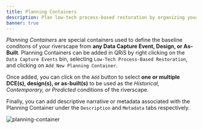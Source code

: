 ```yaml
---
title: Planning Containers
description: Plan low-tech process-based restoration by organizing your data capture events 
banner: true
---
```


*Planning Containers* are special containers used to define the baseline conditons of your riverscape from **any Data Capture Event, Design, or As-Built**. Planning Containers can be added in QRiS by right clicking on the `Data Capture Events` bin, selecting `Low-Tech Process-Based Restoration`, and clicking on `Add New Planning Container`. 

Once added, you can click on the `Add` button to select **one or multiple DCE(s), design(s), or as-built(s)** to be used as the *Historical, Contemporary, or Predicted* conditions of the riverscape.

Finally, you can add descriptive narrative or metadata associated with the Planning Container under the `Description` and `Metadata` tabs respectively.

![planning-container](/images/software-help/dce/Planning-Container.png)

